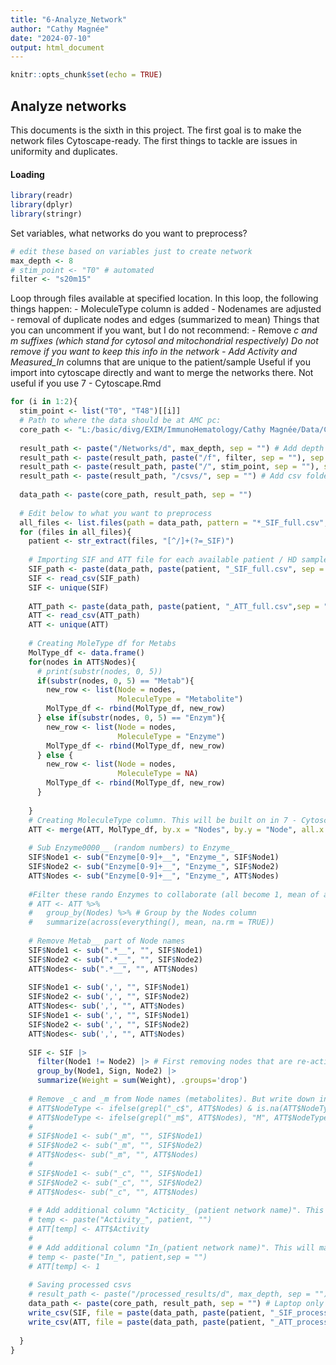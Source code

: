 ```yaml
---
title: "6-Analyze_Network"
author: "Cathy Magnée"
date: "2024-07-10"
output: html_document
---
```


```r
knitr::opts_chunk$set(echo = TRUE)
```

## Analyze networks

This documents is the sixth in this project. The first goal is to make the network files Cytoscape-ready. The first things to tackle are issues in uniformity and duplicates.

#### Loading

```r
library(readr)
library(dplyr)
library(stringr)
```

Set variables, what networks do you want to preprocess?
```r
# edit these based on variables just to create network
max_depth <- 8
# stim_point <- "T0" # automated
filter <- "s20m15" 
```


Loop through files available at specified location. In this loop, the following things happen:
- MoleculeType column is added
- Nodenames are adjusted
- removal of duplicate nodes and edges (summarized to mean)
Things that you can uncomment if you want, but I do not recommend:
- Remove _c and _m suffixes (which stand for cytosol and mitochondrial respectively)
  Do not remove if you want to keep this info in the network
- Add Activity_ and Measured_In_ columns that are unique to the patient/sample
  Useful if you import into cytoscape directly and want to merge the networks there. Not useful if you use 7 - Cytoscape.Rmd
  
```r
for (i in 1:2){
  stim_point <- list("T0", "T48")[[i]]
  # Path to where the data should be at AMC pc:
  core_path <- "L:/basic/divg/EXIM/ImmunoHematology/Cathy Magnée/Data/CD3_HDvsCLL/CosmosR"
  
  result_path <- paste("/Networks/d", max_depth, sep = "") # Add depth folder
  result_path <- paste(result_path, paste("/f", filter, sep = ""), sep = "") # Add filter folder
  result_path <- paste(result_path, paste("/", stim_point, sep = ""), sep = "") # Add stim/unstim point folder
  result_path <- paste(result_path, "/csvs/", sep = "") # Add csv folder
  
  data_path <- paste(core_path, result_path, sep = "")
  
  # Edit below to what you want to preprocess
  all_files <- list.files(path = data_path, pattern = "*_SIF_full.csv", full.names = TRUE)
  for (files in all_files){
    patient <- str_extract(files, "[^/]+(?=_SIF)")
    
    # Importing SIF and ATT file for each available patient / HD sample
    SIF_path <- paste(data_path, paste(patient, "_SIF_full.csv", sep = ""), sep = "")
    SIF <- read_csv(SIF_path)
    SIF <- unique(SIF)
  
    ATT_path <- paste(data_path, paste(patient, "_ATT_full.csv",sep = ""), sep = "")
    ATT <- read_csv(ATT_path)
    ATT <- unique(ATT)
    
    # Creating MoleType df for Metabs 
    MolType_df <- data.frame()
    for(nodes in ATT$Nodes){
      # print(substr(nodes, 0, 5))
      if(substr(nodes, 0, 5) == "Metab"){
        new_row <- list(Node = nodes,
                        MoleculeType = "Metabolite")
        MolType_df <- rbind(MolType_df, new_row)
      } else if(substr(nodes, 0, 5) == "Enzym"){
        new_row <- list(Node = nodes,
                        MoleculeType = "Enzyme")
        MolType_df <- rbind(MolType_df, new_row)
      } else {
        new_row <- list(Node = nodes,
                        MoleculeType = NA)
        MolType_df <- rbind(MolType_df, new_row)
      }
      
    }
    # Creating MoleculeType column. This will be built on in 7 - Cytoscape.Rmd
    ATT <- merge(ATT, MolType_df, by.x = "Nodes", by.y = "Node", all.x = T)
    
    # Sub Enzyme0000__ (random numbers) to Enzyme_
    SIF$Node1 <- sub("Enzyme[0-9]+__", "Enzyme_", SIF$Node1)
    SIF$Node2 <- sub("Enzyme[0-9]+__", "Enzyme_", SIF$Node2)
    ATT$Nodes <- sub("Enzyme[0-9]+__", "Enzyme_", ATT$Nodes)
  
    #Filter these rando Enzymes to collaborate (all become 1, mean of availables)
    # ATT <- ATT %>%
    #   group_by(Nodes) %>% # Group by the Nodes column
    #   summarize(across(everything(), mean, na.rm = TRUE))
  
    # Remove Metab__ part of Node names
    SIF$Node1 <- sub(".*__", "", SIF$Node1)
    SIF$Node2 <- sub(".*__", "", SIF$Node2)
    ATT$Nodes<- sub(".*__", "", ATT$Nodes)
    
    SIF$Node1 <- sub(',', "", SIF$Node1)
    SIF$Node2 <- sub(',', "", SIF$Node2)
    ATT$Nodes<- sub(',', "", ATT$Nodes)
    SIF$Node1 <- sub(',', "", SIF$Node1)
    SIF$Node2 <- sub(',', "", SIF$Node2)
    ATT$Nodes<- sub(',', "", ATT$Nodes)
    
    SIF <- SIF |>
      filter(Node1 != Node2) |> # First removing nodes that are re-activating themselves
      group_by(Node1, Sign, Node2) |>
      summarize(Weight = sum(Weight), .groups='drop')
    
    # Remove _c and _m from Node names (metabolites). But write down in NodeType # Cancelled because it gives information about cell system.
    # ATT$NodeType <- ifelse(grepl("_c$", ATT$Nodes) & is.na(ATT$NodeType), "C", ATT$NodeType)
    # ATT$NodeType <- ifelse(grepl("_m$", ATT$Nodes), "M", ATT$NodeType)
    # 
    # SIF$Node1 <- sub("_m", "", SIF$Node1)
    # SIF$Node2 <- sub("_m", "", SIF$Node2)
    # ATT$Nodes<- sub("_m", "", ATT$Nodes)
    # 
    # SIF$Node1 <- sub("_c", "", SIF$Node1)
    # SIF$Node2 <- sub("_c", "", SIF$Node2)
    # ATT$Nodes<- sub("_c", "", ATT$Nodes)
    
    # # Add additional column "Acticity_ (patient network name)". This will make network processing within cytoscape easier.
    # temp <- paste("Activity_", patient, "")
    # ATT[temp] <- ATT$Activity
    # 
    # # Add additional column "In_(patient network name)". This will make network processing within cytoscape easier.
    # temp <- paste("In_", patient,sep = "")
    # ATT[temp] <- 1
   
    # Saving processed csvs
    # result_path <- paste("/processed_results/d", max_depth, sep = "") # Laptop only
    data_path <- paste(core_path, result_path, sep = "") # Laptop only
    write_csv(SIF, file = paste(data_path, paste(patient, "_SIF_processed.csv", sep = ""), sep = ""))
    write_csv(ATT, file = paste(data_path, paste(patient, "_ATT_processed.csv", sep = ""), sep = ""))
    
  }
}

```

